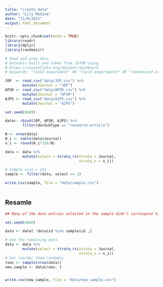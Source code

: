 ```yaml
---
title: "create_data"
author: "Lily Medina"
date: "11/9/2021"
output: html_document
---
```


```r
knitr::opts_chunk$set(echo = TRUE)
library(readr)
library(dplyr)
library(randomizr)


```


```r
# Read and prep data
# Datasets built and taken from JSTOR using
# https://constellate.org/dataset/dashboard
# keywords: "field experiment" OR "field experiments" OR "randomized experiment" OR "randomized experiments" OR "randomized control trial" OR  "randomized control trials" OR "Natural Experiment" OR "Natural Experiments"  OR "Regression Discontinuity"

JOP  <- read_csv("data/JOP.csv") %>%
        mutate(Journal = "JOP")
APSR <- read_csv("data/APSR.csv") %>%
        mutate(Journal = "APSR")
AJPS <- read_csv("data/AJPS.csv") %>%
        mutate(Journal = "AJPS")

set.seed(8889)

data<- rbind(JOP, APSR, AJPS) %>% 
        filter(docSubType == "research-article") 

N <- nrow(data)
N_i <- table(data$Journal)
n_i <- round(N_i*150/N)

data <- data %>%
        mutate(select = strata_rs(strata = Journal,
                                  strata_n = n_i))

# Sample size = 151
sample <- filter(data, select == 1) 

write.csv(sample, file = "data/sample.csv")
      
```


## Resamle



```r

## Many of the data entries selected in the sample didn't correspond to papers that actually use randomized or quasi-random experiments

set.seed(8888)

data <- data[ !data$id %in% sample$id ,]

# Use the remaining data
data <- data %>%
        mutate(select = strata_rs(strata = Journal,
                                  strata_n = n_i))
# but reorder them randomly
rows <- sample(nrow(data))
new_sample <- data[rows, ]


write.csv(new_sample, file = "data/new_sample.csv")
      
```

